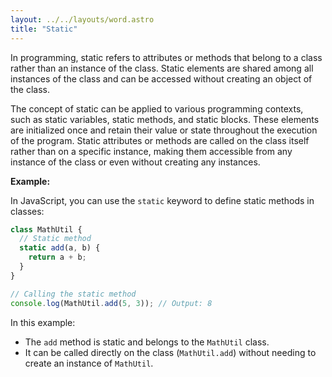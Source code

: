 ```yaml
---
layout: ../../layouts/word.astro
title: "Static"
---
```

In programming, static refers to attributes or methods that belong to a class rather than an instance of the class. Static elements are shared among all instances of the class and can be accessed without creating an object of the class.

The concept of static can be applied to various programming contexts, such as static variables, static methods, and static blocks. These elements are initialized once and retain their value or state throughout the execution of the program. Static attributes or methods are called on the class itself rather than on a specific instance, making them accessible from any instance of the class or even without creating any instances.

**Example:**

In JavaScript, you can use the `static` keyword to define static methods in classes:

```javascript
class MathUtil {
  // Static method
  static add(a, b) {
    return a + b;
  }
}

// Calling the static method
console.log(MathUtil.add(5, 3)); // Output: 8
```

In this example:
- The `add` method is static and belongs to the `MathUtil` class.
- It can be called directly on the class (`MathUtil.add`) without needing to create an instance of `MathUtil`.